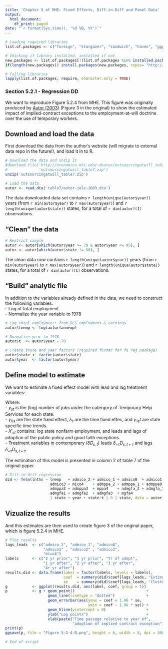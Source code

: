 ```yaml
---
title: 'Chapter 5 of MHE: Fixed Effects, Diff-in-Diff and Panel Data'
output:
  html_document:
    df_print: paged
date: "`r format(Sys.time(), '%d %B, %Y')`"
---
```


```r
# Loading required libraries
list.of.packages <- c("foreign", "stargazer", "sandwich", "haven", "ggplot2", "lfe")

# Chicking if library installed, installed if not. 
new.packages <- list.of.packages[!(list.of.packages %in% installed.packages()[,"Package"])]
if(length(new.packages)) install.packages(new.packages, repos= "http://cran.cnr.berkeley.edu/") 

# Calling libraries 
lapply(list.of.packages, require, character.only = TRUE)
```

### Section 5.2.1 - Regression DD 

We want to reproduce Figure 5.2.4 from MHE. This figure was originally produced by [Autor (2003)](http://economics.mit.edu/files/589) (Figure 3 in the original) to show the estimated impact of implied-contract exceptions to the employment-at-will doctrine over the use of temporary workers.

## Download and load the data

First download the data from the author's website (will migrate to external data repo in the future!), and load it in to R. 

```r
# Download the data and unzip it
#download.file('http://economics.mit.edu/~dautor/outsourcingatwill_table7.zip', 
#              'outsourcingatwill_table7.zip')
unzip('outsourcingatwill_table7.zip')

# Load the data
autor <- read.dta('table7/autor-jole-2003.dta')
```   


The data downloaded data set contains `r length(unique(autor$year))` years (from `r min(autor$year)` to `r max(autor$year)`) and `r length(unique(autor$state))` states, for a total of `r dim(autor)[1]` observations.


## "Clean" the data

```r
# Restrict sample
autor <- autor[which(autor$year >= 79 & autor$year <= 95), ]
autor <- autor[which(autor$state != 98), ]
```

The clean data now contains `r length(unique(autor$year))` years (from `r min(autor$year)` to `r max(autor$year)`) and `r length(unique(autor$state))` states, for a total of `r dim(autor)[1]` observations.

## "Build" analytic file

In addition to the variables already defined in the data, we need to construct the following variables:  
 - Log of total employment  
 - Normalize the year variable to 1978  


```r
# Log total employment: from BLS employment & earnings
autor$lnemp <- log(autor$annemp)

# Normalize year to 1978
autor$t  <- autor$year - 78

# Create state and year factors (required format for fe reg package)
autor$state <- factor(autor$state)
autor$year  <- factor(autor$year)
```

## Define model to estimate

We want to estimate a fixed effect model with lead and lag treatment variables:

\begin{align}
y_{st} = \gamma_{0s}  + \gamma_{1s} t + \lambda_{t}  +  \sum_{\tau = 0}^{m} \delta_{-\tau} D_{s, t - \tau}  + 
\sum_{\tau = 1}^{q} \delta_{+\tau} D_{s, t + \tau} + X'_{st} \beta + \varepsilon_{st}
\end{align}

Where:  
 - $y_{st}$ is the (log) number of jobs under the catergory of Temporary Help Services for each state.  
 - $\gamma_{0s}$  are the state fixed effect,  $\lambda_{t}$ are the time fixed effec, and $\gamma_{1s} t$ are state specific time trends.   
 - $X'_{st}$ contains: log state nonfarm employment, and leads and lags of adoption of the public policy and good faith exceptions.  
 - Treatment variables in contemporary ($\delta D_{s, t}$) leads $\delta_{+\tau} D_{s, t + \tau}$ and lags $\delta_{+\tau} D_{s, t + \tau}$
 
 
The estimation of this model is presented in column 2 of table 7 of the original paper. 

```r

# Diff-in-diff regression
did <- felm(lnths ~ lnemp   + admico_2 + admico_1 + admico0  + admico1  + admico2 + 
                    admico3 + mico4    + admppa_2 + admppa_1 + admppa0  + admppa1 +
                    admppa2 + admppa3  + mppa4    + admgfa_2 + admgfa_1 + admgfa0 +
                    admgfa1 + admgfa2  + admgfa3  + mgfa4
                    | state + year + state:t | 0 | state, data = autor)

```

## Vizualize the results
And this estimates are then used to create figure 3 of the original paper, which is figure 5.2.4 in MHE. 

```r
# Plot results
lags_leads  <- c("admico_2", "admico_1", "admico0",
                 "admico1" , "admico2" , "admico3",
                 "mico4")
labels      <- c("2 yr prior", "1 yr prior", "Yr of adopt",
                 "1 yr after", "2 yr after", "3 yr after",
                 "4+ yr after")
results.did <- data.frame(label = factor(labels, levels = labels),
                          coef  = summary(did)$coef[lags_leads, "Estimate"] * 100,
                          se    = summary(did)$coef[lags_leads, "Cluster s.e."] * 100)
g           <- ggplot(results.did, aes(label, coef, group = 1))
p           <- g + geom_point()                                +
                   geom_line(linetype = "dotted")              + 
                   geom_errorbar(aes(ymax = coef + 1.96 * se,
                                     ymin = coef - 1.96 * se)) +
                   geom_hline(yintercept = 0)                  +
                   ylab("Log points")                          +
                   xlab(paste("Time passage relative to year of",
                              "adoption of implied contract exception"))
print(p)
ggsave(p, file = "Figure 5-2-4-R.png", height = 6, width = 8, dpi = 300)

# End of script
``` 

